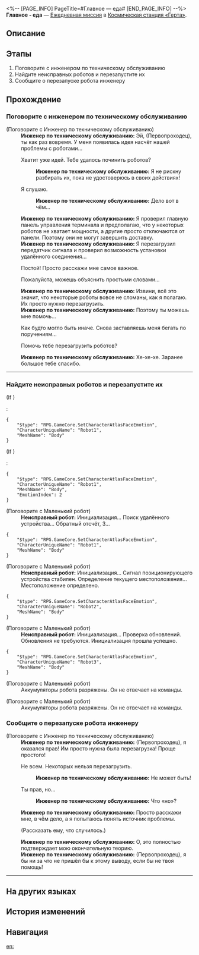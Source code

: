 <%-- [PAGE_INFO]
PageTitle=#Главное — еда#
[END_PAGE_INFO] --%>
{{Дополнить|Диалоги.}}
{{Миссия Инфобокс
|id              = 3000703
|Название        = Главное - еда
|Изображение     = Миссия Главное — еда.png
|Тип             = Ежедневная миссия
|Событие         = 
|Глава           = 
|Условия         = 
|Персонажи       = Инженер по техническому обслуживанию; Неисправный робот; Первопроходец
|СтартЛокация    = [[Космическая станция «Герта»]] — [[Базовая зона]]
|Мир             = Космическая станция «Герта»
|Предыдущая      = 
|Следующая       = 
|Награды         = Кредиты*5 000
}}
'''Главное - еда''' — [[Ежедневная миссия]] в [[Космическая станция «Герта»]].

==Описание==
{{Описание|<!--официальное описание из Перекрёстка судеб-->}}

==Этапы==
# Поговорите с инженером по техническому обслуживанию
# Найдите неисправных роботов и перезапустите их
# Сообщите о перезапуске робота инженеру

==Прохождение==
{{Дополнить}}

===Поговорите с инженером по техническому обслуживанию===
{{Описание миссии|тип=Ежедневная миссия|локация=Базовая зона|У инженера по техобслуживанию есть несколько новых идей о причинах неисправности робота-доставщика: нужно перезапустить неисправного робота. Сделайте это, чтобы проверить, верна ли его догадка.}}
{{Диалог Начало}}

;(Поговорите с Инженер по техническому обслуживанию)
:'''Инженер по техническому обслуживанию:''' Эй, (Первопроходец), ты как раз вовремя. У меня появилась идея насчёт нашей проблемы с роботами...
:{{Диалог|Стрелка}} Хватит уже идей. Тебе удалось починить роботов?
::'''Инженер по техническому обслуживанию:''' Я не рискну разбирать их, пока не удостоверюсь в своих действиях!
:{{Диалог|Стрелка}} Я слушаю.
::'''Инженер по техническому обслуживанию:''' Дело вот в чём...
:'''Инженер по техническому обслуживанию:''' Я проверил главную панель управления терминала и предполагаю, что у некоторых роботов не хватает мощности, а другие просто отключаются от панели. Поэтому они не могут завершить доставку.
:'''Инженер по техническому обслуживанию:''' Я перезагрузил передатчик сигнала и проверил возможность установки удалённого соединения...
:{{Диалог|Стрелка}} Постой! Просто расскажи мне самое важное.
:{{Диалог|Стрелка}} Пожалуйста, можешь объяснить простыми словами...
:'''Инженер по техническому обслуживанию:''' Извини, всё это значит, что некоторые роботы вовсе не сломаны, как я полагаю. Их просто нужно перезагрузить.
:'''Инженер по техническому обслуживанию:''' Поэтому ты можешь мне помочь...
:{{Диалог|Стрелка}} Как будто могло быть иначе. Снова заставляешь меня бегать по поручениям...
:{{Диалог|Стрелка}} Помочь тебе перезагрузить роботов?
:'''Инженер по техническому обслуживанию:''' Хе-хе-хе. Заранее большое тебе спасибо.
----
{{Диалог Конец}}

===Найдите неисправных роботов и перезапустите их===
{{Диалог Начало}}
;(If {{cx}}<!--SubMission Finish: 300070302-->)
:<pre>{
	"$type": "RPG.GameCore.SetCharacterAtlasFaceEmotion",
	"CharacterUniqueName": "Robot1",
	"MeshName": "Body"
}</pre>
;(If {{cx}}<!--SubMission not Finish: 300070302-->)
:<pre>{
	"$type": "RPG.GameCore.SetCharacterAtlasFaceEmotion",
	"CharacterUniqueName": "Robot1",
	"MeshName": "Body",
	"EmotionIndex": 2
}</pre>

;(Поговорите с Маленький робот)
:'''Неисправный робот:''' Инициализация... Поиск удалённого устройства... Обратный отсчёт, 3...
<pre>{
	"$type": "RPG.GameCore.SetCharacterAtlasFaceEmotion",
	"CharacterUniqueName": "Robot1",
	"MeshName": "Body"
}</pre>

;(Поговорите с Маленький робот)
:'''Неисправный робот:''' Инициализация... Сигнал позиционирующего устройства стабилен. Определение текущего местоположения... Местоположение определено.
<pre>{
	"$type": "RPG.GameCore.SetCharacterAtlasFaceEmotion",
	"CharacterUniqueName": "Robot2",
	"MeshName": "Body"
}</pre>

;(Поговорите с Маленький робот)
:'''Неисправный робот:''' Инициализация... Проверка обновлений. Обновления не требуются. Инициализация прошла успешно.
<pre>{
	"$type": "RPG.GameCore.SetCharacterAtlasFaceEmotion",
	"CharacterUniqueName": "Robot3",
	"MeshName": "Body"
}</pre>

;(Поговорите с Маленький робот)
:Аккумуляторы робота разряжены. Он не отвечает на команды.

;(Поговорите с Маленький робот)
:Аккумуляторы робота разряжены. Он не отвечает на команды.
{{Диалог Конец}}

===Сообщите о перезапуске робота инженеру===
{{Диалог Начало}}

;(Поговорите с Инженер по техническому обслуживанию)
:'''Инженер по техническому обслуживанию:''' (Первопроходец), я оказался прав! Им просто нужна была перезагрузка! Проще простого!
:{{Диалог|Стрелка}} Не всем. Некоторых нельзя перезагрузить.
::'''Инженер по техническому обслуживанию:''' Не может быть!
:{{Диалог|Стрелка}} Ты прав, но...
::'''Инженер по техническому обслуживанию:''' Что «но»?
:'''Инженер по техническому обслуживанию:''' Просто расскажи мне, в чём дело, а я попытаюсь понять источник проблемы.
:{{Диалог|Стрелка}} (Рассказать ему, что случилось.)
:'''Инженер по техническому обслуживанию:''' О, это полностью подтверждает мою окончательную теорию.
:'''Инженер по техническому обслуживанию:''' (Первопроходец), я бы ни за что не пришёл бы к этому выводу, если бы не твоя помощь!
----
{{Диалог Конец}}

==На других языках==
{{На других языках
|en   = Meals Are More Important
|zhs  = 吃饭要紧
|zht  = 吃飯要緊
|ja   = 食事は大事
|ko   = 끼니는 중요하지
|es   = La comida es muy importante
|fr   = L'aile et la cuisse
|ru   = Главное - еда
|th   = มื้ออาหารใครว่าไม่สำคัญ
|vi   = Ăn Uống Quan Trọng
|de   = Mahlzeiten sind wichtiger
|id   = Makan Itu Penting
|pt   = Refeições São Muito Importantes
}}

==История изменений==
{{История изменений|3.5}}

==Навигация==
{{Ежедневная миссия Навбокс|Глава }}

[[en:]]

